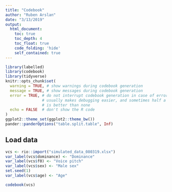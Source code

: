 ```yaml
---
title: "Codebook"
author: "Ruben Arslan"
date: "3/13/2019"
output:
  html_document:
    toc: true
    toc_depth: 4
    toc_float: true
    code_folding: 'hide'
    self_contained: true
---
```


```r
library(labelled)
library(codebook)
library(tidyverse)
knitr::opts_chunk$set(
  warning = TRUE, # show warnings during codebook generation
  message = TRUE, # show messages during codebook generation
  error = TRUE, # do not interrupt codebook generation in case of errors,
                # usually makes debugging easier, and sometimes half a codebook
                # is better than none
  echo = FALSE  # don't show the R code
)
ggplot2::theme_set(ggplot2::theme_bw())
pander::panderOptions("table.split.table", Inf)
```

## Load data

```r
vcs <- rio::import("simulated_data_080319.xlsx")
var_label(vcs$dominance) <- "Dominance"
var_label(vcs$f0) <- "Voice pitch"
var_label(vcs$sex) <- "Male sex"
set.seed(1)
var_label(vcs$age) <- "Age"
```

```r
codebook(vcs)
```

